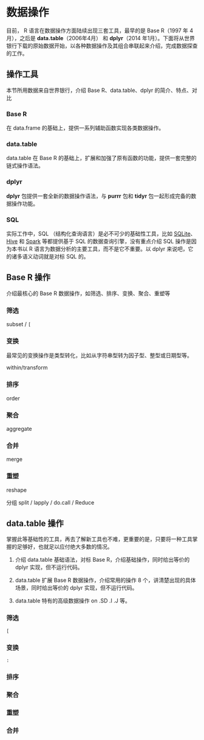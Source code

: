 # 数据操作 {#sec-data-manipulation}

目前， R 语言在数据操作方面陆续出现三套工具，最早的是 Base R（1997 年 4月），之后是 **data.table**（2006年4月） 和 **dplyr**（2014 年1月）。下面将从世界银行下载的原始数据开始，以各种数据操作及其组合串联起来介绍，完成数据探查的工作。

<!-- 
[SQL For the rest of us](https://technically.dev/posts/sql-for-the-rest-of-us.html)

关于 Base R 与 dplyr 的讨论
https://github.com/matloff/TidyverseSkeptic

本章不讨论矩阵、数组的操作
-->


## 操作工具 {#sec-tools}

本节所用数据来自世界银行，介绍 Base R、data.table、dplyr 的简介、特点、对比 

### Base R {#sec-base-r}

在 data.frame 的基础上，提供一系列辅助函数实现各类数据操作。

### data.table {#sec-datatable}

data.table 在 Base R 的基础上，扩展和加强了原有函数的功能，提供一套完整的链式操作语法。

### dplyr {#sec-dplyr}

**dplyr** 包提供一套全新的数据操作语法，与 **purrr** 包和 **tidyr** 包一起形成完备的数据操作功能。


### SQL {#sec-sql}


实际工作中，SQL （结构化查询语言）是必不可少的基础性工具，比如 [SQLite](https://sqlite.org/)、 [Hive](https://hive.apache.org/) 和 [Spark](https://spark.apache.org/sql/) 等都提供基于 SQL 的数据查询引擎，没有重点介绍 SQL 操作是因为本书以 R 语言为数据分析的主要工具，而不是它不重要。以 dplyr 来说吧，它的诸多语义动词就是对标 SQL 的。



## Base R 操作 {#sec-basic-operator}


介绍最核心的 Base R 数据操作，如筛选、排序、变换、聚合、重塑等


### 筛选 {#sec-select}

subset / `[`

### 变换 {#sec-transform}

最常见的变换操作是类型转化，比如从字符串型转为因子型、整型或日期型等。

within/transform

### 排序 {#sec-order}

order

### 聚合 {#sec-aggregation}

aggregate

### 合并 {#sec-merge}

merge


### 重塑 {#sec-reshape}

reshape


分组 split / lapply / do.call / Reduce

## data.table 操作 {#sec-data-table}

掌握此等基础性的工具，再去了解新工具也不难，更重要的是，只要将一种工具掌握的足够好，也就足以应付绝大多数的情况。

1. 介绍 data.table 基础语法，对标 Base R，介绍基础操作，同时给出等价的 dplyr 实现，但不运行代码。

1. data.table 扩展 Base R 数据操作，介绍常用的操作 8 个，讲清楚出现的具体场景，同时给出等价的 dplyr 实现，但不运行代码。

1. data.table 特有的高级数据操作 on .SD .I .J 等。


### 筛选 {#sec-dt-select}

`[`


### 变换 {#sec-dt-transform}

`:`


### 排序 {#sec-dt-order}


### 聚合 {#sec-dt-aggregate}


### 重塑 {#sec-dt-reshape}


### 合并 {#sec-dt-merge}



